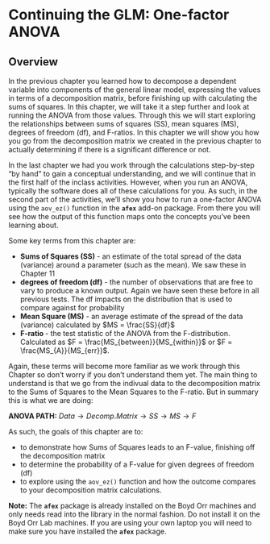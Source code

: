 # Continuing the GLM: One-factor ANOVA

## Overview

In the previous chapter you learned how to decompose a dependent variable into components of the general linear model, expressing the values in terms of a decomposition matrix, before finishing up with calculating the sums of squares. In this chapter, we will take it a step further and look at running the ANOVA from those values. Through this we will start exploring the relationships between sums of squares (SS), mean squares (MS), degrees of freedom (df), and F-ratios.  In this chapter we will show you how you go from the decomposition matrix we created in the previous chapter to actually determining if there is a significant difference or not.  

In the last chapter we had you work through the calculations step-by-step "by hand" to gain a conceptual understanding, and we will continue that in the first half of the inclass activities. However, when you run an ANOVA, typically the software does all of these calculations for you. As such, in the second part of the activities, we'll show you how to run a one-factor ANOVA using the `aov_ez()` function in the **`afex`** add-on package. From there you will see how the output of this function maps onto the concepts you've been learning about. 

Some key terms from this chapter are:

* **Sums of Squares (SS)** - an estimate of the total spread of the data (variance) around a parameter (such as the mean). We saw these in Chapter 11
* **degrees of freedom (df)** - the number of observations that are free to vary to produce a known output. Again we have seen these before in all previous tests. The df impacts on the distribution that is used to compare against for probability
* **Mean Square (MS)** - an average estimate of the spread of the data (variance) calculated by $MS = \frac{SS}{df}$
* **F-ratio **- the test statistic of the ANOVA from the F-distribution. Calculated as $F = \frac{MS_{between}}{MS_{within}}$ or $F = \frac{MS_{A}}{MS_{err}}$.

Again, these terms will become more familiar as we work through this Chapter so don't worry if you don't understand them yet.  The main thing to understand is that we go from the indivual data to the decomposition matrix to the Sums of Squares to the Mean Squares to the F-ratio. But in summary this is what we are doing:

**ANOVA PATH:** $Data \to Decomp. Matrix \to SS \to MS \to F$

As such, the goals of this chapter are to:

* to demonstrate how Sums of Squares leads to an F-value, finishing off the decomposition matrix
* to determine the probability of a F-value for given degrees of freedom (df)
* to explore using the `aov_ez()` function and how the outcome compares to your decomposition matrix calculations.

**Note:** The **`afex`** package is already installed on the Boyd Orr machines and only needs read into the library in the normal fashion. Do not install it on the Boyd Orr Lab machines. If you are using your own laptop you will need to make sure you have installed the **`afex`** package.
